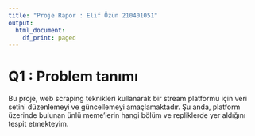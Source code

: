 ```yaml
---
title: "Proje Rapor : Elif Özün 210401051"
output:
  html_document:
    df_print: paged
---
```


# Q1 : Problem tanımı

Bu proje, web scraping teknikleri kullanarak bir stream platformu için veri setini düzenlemeyi ve güncellemeyi amaçlamaktadır. Şu anda, platform üzerinde bulunan ünlü meme'lerin hangi bölüm ve repliklerde yer aldığını tespit etmekteyim.